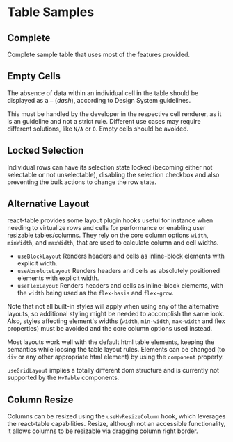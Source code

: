 
<Meta title="Guides/Table/Table Samples" />

# Table Samples

## Complete

Complete sample table that uses most of the features provided.

<Canvas>
  <Story name="Complete" story={TableSamplesStories.CompleteStory} />
</Canvas>

## Empty Cells

The absence of data within an individual cell in the table should be displayed as a `—` (_dash_), according to Design System guidelines.

This must be handled by the developer in the respective cell renderer, as it is an guideline and not a strict rule. Different use
cases may require different solutions, like `N/A` or `0`. Empty cells should be avoided.

<Canvas>
  <Story name="Empty Cells" story={TableSamplesStories.EmptyCellsStory} />
</Canvas>

## Locked Selection

Individual rows can have its selection state locked (becoming either not selectable or not unselectable), disabling the selection checkbox and also preventing
the bulk actions to change the row state.

<Canvas>
  <Story
    name="Locked Selection"
    story={TableSamplesStories.LockedSelectionStory}
  />
</Canvas>

## Alternative Layout

react-table provides some layout plugin hooks useful for instance when needing to virtualize rows and cells for performance or enabling user resizable
tables/columns. They rely on the core column options `width`, `minWidth`, and `maxWidth`, that are used to calculate column and cell widths.

- `useBlockLayout` Renders headers and cells as inline-block elements with explicit width.
- `useAbsoluteLayout` Renders headers and cells as absolutely positioned elements with explicit width.
- `useFlexLayout` Renders headers and cells as inline-block elements, with the `width` being used as the `flex-basis` and `flex-grow`.

Note that not all built-in styles will apply when using any of the alternative layouts, so additional styling might be needed to
accomplish the same look. Also, styles affecting element's widths (`width`, `min-width`, `max-width` and flex properties) must be
avoided and the core column options used instead.

Most layouts work well with the default html table elements, keeping the semantics while loosing the table layout rules. Elements can be changed
(to `div` or any other appropriate html element) by using the `component` property.

`useGridLayout` implies a totally different dom structure and is currently not supported by the `HvTable` components.

<Canvas>
  <Story
    name="Alternative Layout"
    story={TableSamplesStories.AlternativeLayoutStory}
  />
</Canvas>

## Column Resize

Columns can be resized using the `useHvResizeColumn` hook, which leverages the react-table capabilities. Resize, although not an accessible functionality,
it allows columns to be resizable via dragging column right border.

<Canvas>
  <Story name="Column Resize" story={TableSamplesStories.ColumnResizeStory} />
</Canvas>
